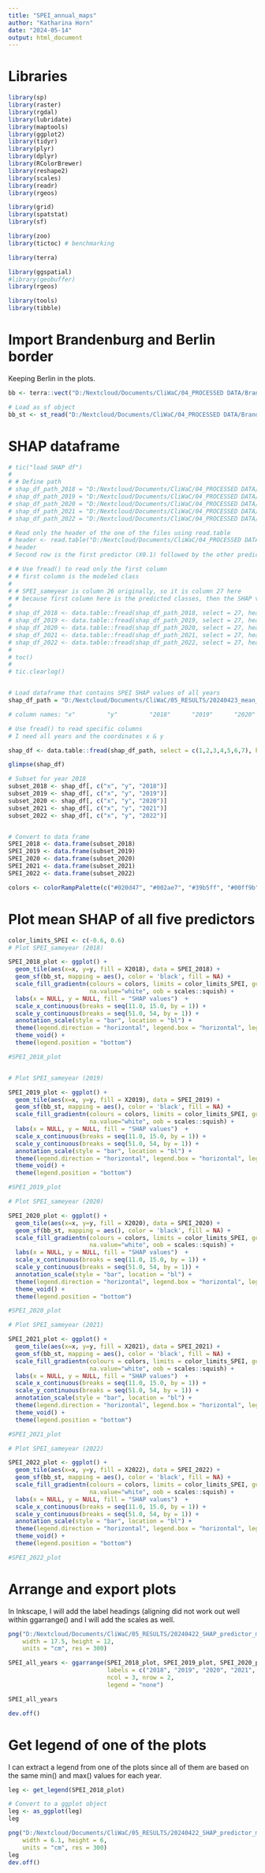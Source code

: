 ```yaml
---
title: "SPEI_annual_maps"
author: "Katharina Horn"
date: "2024-05-14"
output: html_document
---
```


# Libraries 

```r

library(sp)
library(raster)
library(rgdal)
library(lubridate)
library(maptools)
library(ggplot2)
library(tidyr)
library(plyr)
library(dplyr)
library(RColorBrewer)
library(reshape2)
library(scales)
library(readr)
library(rgeos)

library(grid)
library(spatstat)
library(sf)

library(zoo)
library(tictoc) # benchmarking

library(terra)

library(ggspatial)
#library(geobuffer)
library(rgeos)

library(tools)
library(tibble)

```


# Import Brandenburg and Berlin border

Keeping Berlin in the plots.

``` r

bb <- terra::vect("D:/Nextcloud/Documents/CliWaC/04_PROCESSED DATA/Brandenburg Border/Brandenburg_border_3035.shp") # for cropping of data frames

# Load as sf object
bb_st <- st_read("D:/Nextcloud/Documents/CliWaC/04_PROCESSED DATA/Brandenburg Border/Brandenburg_border_3035.shp") # for mapping

```


# SHAP dataframe

```r

# tic("load SHAP df")
# 
# # Define path
# shap_df_path_2018 = "D:/Nextcloud/Documents/CliWaC/04_PROCESSED DATA/SHAP.df_NEW/dfs/X_all_2018_SHAP.csv"
# shap_df_path_2019 = "D:/Nextcloud/Documents/CliWaC/04_PROCESSED DATA/SHAP.df_NEW/dfs/X_all_2019_SHAP.csv"
# shap_df_path_2020 = "D:/Nextcloud/Documents/CliWaC/04_PROCESSED DATA/SHAP.df_NEW/dfs/X_all_2020_SHAP.csv"
# shap_df_path_2021 = "D:/Nextcloud/Documents/CliWaC/04_PROCESSED DATA/SHAP.df_NEW/dfs/X_all_2021_SHAP.csv"
# shap_df_path_2022 = "D:/Nextcloud/Documents/CliWaC/04_PROCESSED DATA/SHAP.df_NEW/dfs/X_all_2022_SHAP.csv"

# Read only the header of the one of the files using read.table
# header <- read.table("D:/Nextcloud/Documents/CliWaC/04_PROCESSED DATA/SHAP.df_NEW/dfs/X_all_2018_SHAP.csv", header = TRUE, nrows = 1, sep = ",")
# header
# Second row is the first predictor (X0.1) followed by the other predictors (X1, X2, ...)

# # Use fread() to read only the first column
# # first column is the modeled class
# 
# # SPEI_sameyear is column 26 originally, so it is column 27 here
# # because first column here is the predicted classes, then the SHAP values for the predictors
# 
# shap_df_2018 <- data.table::fread(shap_df_path_2018, select = 27, header = TRUE)
# shap_df_2019 <- data.table::fread(shap_df_path_2019, select = 27, header = TRUE)
# shap_df_2020 <- data.table::fread(shap_df_path_2020, select = 27, header = TRUE)
# shap_df_2021 <- data.table::fread(shap_df_path_2021, select = 27, header = TRUE)
# shap_df_2022 <- data.table::fread(shap_df_path_2022, select = 27, header = TRUE)
# 
# toc()
# 
# tic.clearlog()


# Load dataframe that contains SPEI SHAP values of all years
shap_df_path = "D:/Nextcloud/Documents/CliWaC/05_RESULTS/20240423_mean_SHAP_dfs/SPEI_sameyear_mean_SHAP_df.csv"

# column names: "x"         "y"         "2018"      "2019"      "2020"      "2021"      "2022"      "mean_SHAP"

# Use fread() to read specific columns
# I need all years and the coordinates x & y

shap_df <- data.table::fread(shap_df_path, select = c(1,2,3,4,5,6,7), header = TRUE)

glimpse(shap_df)


```
```r

# Subset for year 2018
subset_2018 <- shap_df[, c("x", "y", "2018")]
subset_2019 <- shap_df[, c("x", "y", "2019")]
subset_2020 <- shap_df[, c("x", "y", "2020")]
subset_2021 <- shap_df[, c("x", "y", "2021")]
subset_2022 <- shap_df[, c("x", "y", "2022")]


# Convert to data frame
SPEI_2018 <- data.frame(subset_2018)
SPEI_2019 <- data.frame(subset_2019)
SPEI_2020 <- data.frame(subset_2020)
SPEI_2021 <- data.frame(subset_2021)
SPEI_2022 <- data.frame(subset_2022)

```


```r

colors <- colorRampPalette(c("#020d47", "#002ae7", "#39b5ff", "#00ff9b", "#fcf599", "#ff980c", "#F36802", "#F82602", "#7F0000"))(255)

```

# Plot mean SHAP of all five predictors

```r

color_limits_SPEI <- c(-0.6, 0.6)
# Plot SPEI_sameyear (2018)

SPEI_2018_plot <- ggplot() +
  geom_tile(aes(x=x, y=y, fill = X2018), data = SPEI_2018) +             # add filtered raster data set (excl. outliers)
  geom_sf(bb_st, mapping = aes(), color = 'black', fill = NA) +                       
  scale_fill_gradientn(colours = colors, limits = color_limits_SPEI, guide = "colorbar", breaks = c(color_limits_SPEI[1], 0, color_limits_SPEI[2]),
                       na.value="white", oob = scales::squish) +                                # set legend colours
  labs(x = NULL, y = NULL, fill = "SHAP values")  +
  scale_x_continuous(breaks = seq(11.0, 15.0, by = 1)) +
  scale_y_continuous(breaks = seq(51.0, 54, by = 1)) +
  annotation_scale(style = "bar", location = "bl") +                      # add scale bar
  theme(legend.direction = "horizontal", legend.box = "horizontal", legend.position = "bottom") +
  theme_void() +
  theme(legend.position = "bottom")                                       # no theme

#SPEI_2018_plot


# Plot SPEI_sameyear (2019)

SPEI_2019_plot <- ggplot() +
  geom_tile(aes(x=x, y=y, fill = X2019), data = SPEI_2019) +             # add filtered raster data set (excl. outliers)
  geom_sf(bb_st, mapping = aes(), color = 'black', fill = NA) +                       
  scale_fill_gradientn(colours = colors, limits = color_limits_SPEI, guide = "colorbar", breaks = c(color_limits_SPEI[1], 0, color_limits_SPEI[2]),
                       na.value="white", oob = scales::squish) +                                # set legend colours
  labs(x = NULL, y = NULL, fill = "SHAP values")  +
  scale_x_continuous(breaks = seq(11.0, 15.0, by = 1)) +
  scale_y_continuous(breaks = seq(51.0, 54, by = 1)) +
  annotation_scale(style = "bar", location = "bl") +                      # add scale bar
  theme(legend.direction = "horizontal", legend.box = "horizontal", legend.position = "bottom") +
  theme_void() +
  theme(legend.position = "bottom")                                       # no theme

#SPEI_2019_plot

# Plot SPEI_sameyear (2020)

SPEI_2020_plot <- ggplot() +
  geom_tile(aes(x=x, y=y, fill = X2020), data = SPEI_2020) +             # add filtered raster data set (excl. outliers)
  geom_sf(bb_st, mapping = aes(), color = 'black', fill = NA) +                       
  scale_fill_gradientn(colours = colors, limits = color_limits_SPEI, guide = "colorbar", breaks = c(color_limits_SPEI[1], 0, color_limits_SPEI[2]),
                       na.value="white", oob = scales::squish) +                                # set legend colours
  labs(x = NULL, y = NULL, fill = "SHAP values")  +
  scale_x_continuous(breaks = seq(11.0, 15.0, by = 1)) +
  scale_y_continuous(breaks = seq(51.0, 54, by = 1)) +
  annotation_scale(style = "bar", location = "bl") +                      # add scale bar
  theme(legend.direction = "horizontal", legend.box = "horizontal", legend.position = "bottom") +
  theme_void() +
  theme(legend.position = "bottom")                                       # no theme

#SPEI_2020_plot

# Plot SPEI_sameyear (2021)

SPEI_2021_plot <- ggplot() +
  geom_tile(aes(x=x, y=y, fill = X2021), data = SPEI_2021) +            # add filtered raster data set (excl. outliers)
  geom_sf(bb_st, mapping = aes(), color = 'black', fill = NA) +                       
  scale_fill_gradientn(colours = colors, limits = color_limits_SPEI, guide = "colorbar", breaks = c(color_limits_SPEI[1], 0, color_limits_SPEI[2]),
                       na.value="white", oob = scales::squish) +                               # set legend colours
  labs(x = NULL, y = NULL, fill = "SHAP values")  +
  scale_x_continuous(breaks = seq(11.0, 15.0, by = 1)) +
  scale_y_continuous(breaks = seq(51.0, 54, by = 1)) +
  annotation_scale(style = "bar", location = "bl") +                     # add scale bar
  theme(legend.direction = "horizontal", legend.box = "horizontal", legend.position = "bottom") +
  theme_void() +
  theme(legend.position = "bottom")                                      # no theme

#SPEI_2021_plot

# Plot SPEI_sameyear (2022)

SPEI_2022_plot <- ggplot() +
  geom_tile(aes(x=x, y=y, fill = X2022), data = SPEI_2022) +            # add filtered raster data set (excl. outliers)
  geom_sf(bb_st, mapping = aes(), color = 'black', fill = NA) +                       
  scale_fill_gradientn(colours = colors, limits = color_limits_SPEI, guide = "colorbar", breaks = c(color_limits_SPEI[1], 0, color_limits_SPEI[2]),
                       na.value="white", oob = scales::squish) +                               # set legend colours
  labs(x = NULL, y = NULL, fill = "SHAP values")  +
  scale_x_continuous(breaks = seq(11.0, 15.0, by = 1)) +
  scale_y_continuous(breaks = seq(51.0, 54, by = 1)) +
  annotation_scale(style = "bar", location = "bl") +                     # add scale bar
  theme(legend.direction = "horizontal", legend.box = "horizontal", legend.position = "bottom") +
  theme_void() +
  theme(legend.position = "bottom")                                      # no theme

#SPEI_2022_plot


```


# Arrange and export plots

In Inkscape, I will add the label headings (aligning did not work out well within ggarrange() and I will add the scales as well. 

```r

png("D:/Nextcloud/Documents/CliWaC/05_RESULTS/20240422_SHAP_predictor_maps/20240423_SPEI_sameyear_SHAP_plots/SPEI_SHAP_allyears.png", 
    width = 17.5, height = 12, 
    units = "cm", res = 300)

SPEI_all_years <- ggarrange(SPEI_2018_plot, SPEI_2019_plot, SPEI_2020_plot, SPEI_2021_plot, SPEI_2022_plot,
                            labels = c("2018", "2019", "2020", "2021", "2022"),
                            ncol = 3, nrow = 2, 
                            legend = "none")

SPEI_all_years

dev.off()

```

# Get legend of one of the plots

I can extract a legend from one of the plots since all of them are based on the same min() and max() values
for each year. 

```r

leg <- get_legend(SPEI_2018_plot)

# Convert to a ggplot object
leg <- as_ggplot(leg)
leg

png("D:/Nextcloud/Documents/CliWaC/05_RESULTS/20240422_SHAP_predictor_maps/20240423_SPEI_sameyear_SHAP_plots/leg_SPEI_SHAP_allyears.png", 
    width = 6.1, height = 6, 
    units = "cm", res = 300)
leg
dev.off()


```
